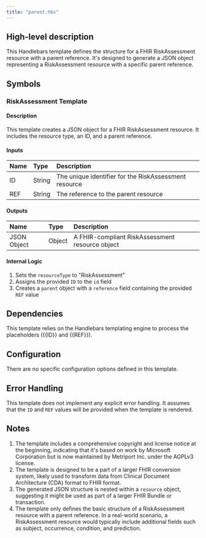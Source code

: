 ```yaml
---
title: "parent.hbs"
---
```


## High-level description
This Handlebars template defines the structure for a FHIR RiskAssessment resource with a parent reference. It's designed to generate a JSON object representing a RiskAssessment resource with a specific parent reference.

## Symbols

### RiskAssessment Template
#### Description
This template creates a JSON object for a FHIR RiskAssessment resource. It includes the resource type, an ID, and a parent reference.

#### Inputs
| Name | Type | Description |
|:-----|:-----|:------------|
| ID | String | The unique identifier for the RiskAssessment resource |
| REF | String | The reference to the parent resource |

#### Outputs
| Name | Type | Description |
|:-----|:-----|:------------|
| JSON Object | Object | A FHIR-compliant RiskAssessment resource object |

#### Internal Logic
1. Sets the `resourceType` to "RiskAssessment"
2. Assigns the provided `ID` to the `id` field
3. Creates a `parent` object with a `reference` field containing the provided `REF` value

## Dependencies
This template relies on the Handlebars templating engine to process the placeholders ({{ID}} and {{REF}}).

## Configuration
There are no specific configuration options defined in this template.

## Error Handling
This template does not implement any explicit error handling. It assumes that the `ID` and `REF` values will be provided when the template is rendered.

## Notes
1. The template includes a comprehensive copyright and license notice at the beginning, indicating that it's based on work by Microsoft Corporation but is now maintained by Metriport Inc. under the AGPLv3 license.
2. The template is designed to be a part of a larger FHIR conversion system, likely used to transform data from Clinical Document Architecture (CDA) format to FHIR format.
3. The generated JSON structure is nested within a `resource` object, suggesting it might be used as part of a larger FHIR Bundle or transaction.
4. The template only defines the basic structure of a RiskAssessment resource with a parent reference. In a real-world scenario, a RiskAssessment resource would typically include additional fields such as subject, occurrence, condition, and prediction.